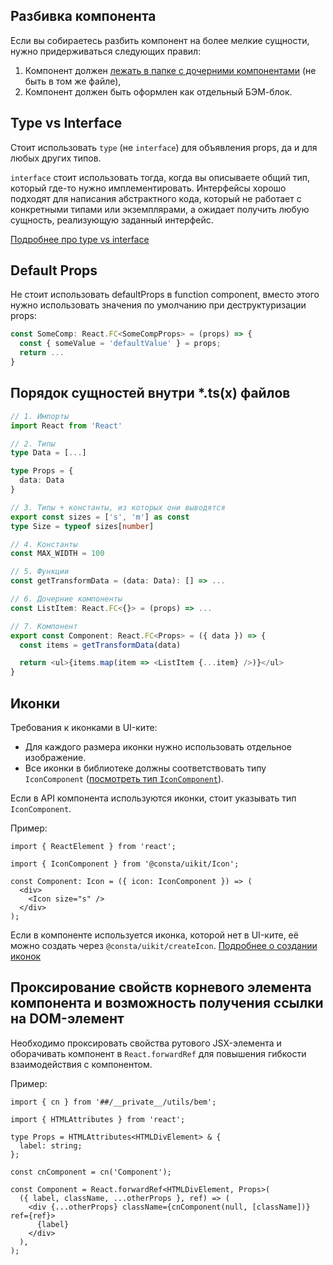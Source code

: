## Разбивка компонента

Если вы собираетесь разбить компонент на более мелкие сущности, нужно придерживаться следующих правил:

1. Компонент должен [лежать в папке с дочерними компонентами](##LIBS.LIB.STAND/lib:portal/stand:workflow-filestructure) (не быть в том же файле),
2. Компонент должен быть оформлен как отдельный БЭМ-блок.

## Type vs Interface

Стоит использовать `type` (не `interface`) для объявления props, да и для любых других типов.

`interface` стоит использовать тогда, когда вы описываете общий тип, который где-то нужно имплементировать. Интерфейсы хорошо подходят для написания абстрактного кода, который не работает с конкретными типами или экземплярами, а ожидает получить любую сущность, реализующую заданный интерфейс.

[Подробнее про type vs interface](https://medium.com/@martin_hotell/interface-vs-type-alias-in-typescript-2-7-2a8f1777af4c)

## Default Props

Не стоит использовать defaultProps в function component, вместо этого нужно использовать значения по умолчанию при деструктуризации props:

```typescript
const SomeComp: React.FC<SomeCompProps> = (props) => {
  const { someValue = 'defaultValue' } = props;
  return ...
}
```

## Порядок сущностей внутри \*.ts(x) файлов

```typescript
// 1. Импорты
import React from 'React'

// 2. Типы
type Data = [...]

type Props = {
  data: Data
}

// 3. Типы + константы, из которых они выводятся
export const sizes = ['s', 'm'] as const
type Size = typeof sizes[number]

// 4. Константы
const MAX_WIDTH = 100

// 5. Функции
const getTransformData = (data: Data): [] => ...

// 6. Дочерние компоненты
const ListItem: React.FC<{}> = (props) => ...

// 7. Компонент
export const Component: React.FC<Props> = ({ data }) => {
  const items = getTransformData(data)

  return <ul>{items.map(item => <ListItem {...item} />)}</ul>
}
```

## Иконки

Требования к иконками в UI-ките:

- Для каждого размера иконки нужно использовать отдельное изображение.
- Все иконки в библиотеке должны соответствовать типу `IconComponent` ([посмотреть тип `IconComponent`](https://github.com/consta-design-system/uikit/blob/master/src/icons/Icon/Icon.tsx#L36)).

Если в API компонента используются иконки, стоит указывать тип `IconComponent`.

Пример:

```tsx
import { ReactElement } from 'react';

import { IconComponent } from '@consta/uikit/Icon';

const Component: Icon = ({ icon: IconComponent }) => (
  <div>
    <Icon size="s" />
  </div>
);
```

Если в компоненте используется иконка, которой нет в UI-ките, её можно создать через `@consta/uikit/createIcon`. [Подробнее о создании иконок](##LIBS.LIB.STAND/lib:portal/stand:custom-addicons)

## Проксирование свойств корневого элемента компонента и возможность получения ссылки на DOM-элемент

Необходимо проксировать свойства рутового JSX-элемента и оборачивать компонент в `React.forwardRef` для повышения гибкости взаимодействия с компонентом.

Пример:

```tsx
import { cn } from '##/__private__/utils/bem';

import { HTMLAttributes } from 'react';

type Props = HTMLAttributes<HTMLDivElement> & {
  label: string;
};

const cnComponent = cn('Component');

const Component = React.forwardRef<HTMLDivElement, Props>(
  ({ label, className, ...otherProps }, ref) => (
    <div {...otherProps} className={cnComponent(null, [className])} ref={ref}>
      {label}
    </div>
  ),
);
```
